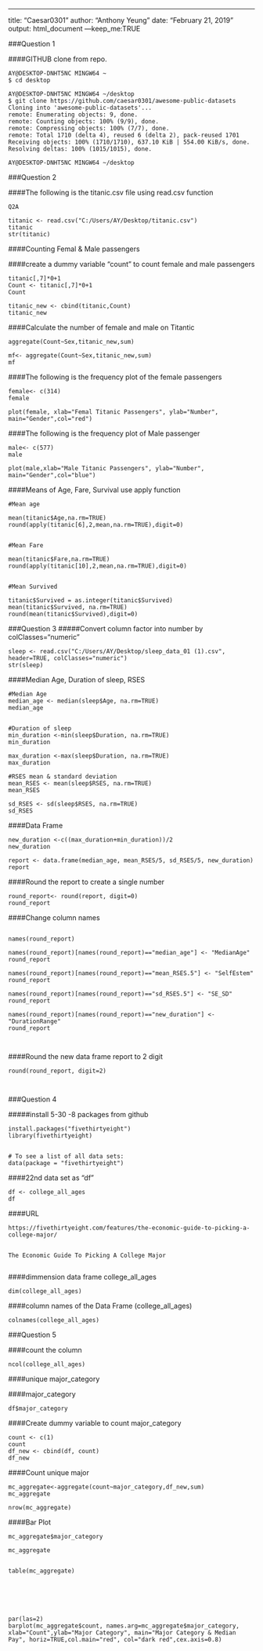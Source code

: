 ---
title: "Caesar0301"
author: "Anthony Yeung"
date: "February 21, 2019"
output: html_document
---keep_me:TRUE


###Question 1

####GITHUB clone from repo.


```
AY@DESKTOP-DNHT5NC MINGW64 ~                                                                                                                                                
$ cd desktop                                                                                                                                                                
                                                                                                                                                                            
AY@DESKTOP-DNHT5NC MINGW64 ~/desktop                                                                                                                                        
$ git clone https://github.com/caesar0301/awesome-public-datasets                                                                                                           
Cloning into 'awesome-public-datasets'...                                                                                                                                   
remote: Enumerating objects: 9, done.                                                                                                                                       
remote: Counting objects: 100% (9/9), done.                                                                                                                                 
remote: Compressing objects: 100% (7/7), done.                                                                                                                              
remote: Total 1710 (delta 4), reused 6 (delta 2), pack-reused 1701                                                                                                          
Receiving objects: 100% (1710/1710), 637.10 KiB | 554.00 KiB/s, done.                                                                                                       
Resolving deltas: 100% (1015/1015), done.                                                                                                                                   
                                                                                                                                                                           
AY@DESKTOP-DNHT5NC MINGW64 ~/desktop                                                                                                                                        

```



###Question 2

####The following is the titanic.csv file using read.csv function

```
Q2A

titanic <- read.csv("C:/Users/AY/Desktop/titanic.csv")
titanic
str(titanic)
```

####Counting Femal & Male passengers

####create a dummy variable "count" to count female and male passengers

```
titanic[,7]*0+1
Count <- titanic[,7]*0+1
Count

titanic_new <- cbind(titanic,Count)
titanic_new

```

####Calculate the number of female and male on Titantic

```
aggregate(Count~Sex,titanic_new,sum)

mf<- aggregate(Count~Sex,titanic_new,sum)
mf

```
####The following is the frequency  plot of the female passengers
````
female<- c(314)
female

plot(female, xlab="Femal Titanic Passengers", ylab="Number", main="Gender",col="red")

````

####The following is the frequency plot of Male passenger
```
male<- c(577)
male

plot(male,xlab="Male Titanic Passengers", ylab="Number", main="Gender",col="blue")

```

####Means of Age, Fare, Survival use apply function

```
#Mean age

mean(titanic$Age,na.rm=TRUE)
round(apply(titanic[6],2,mean,na.rm=TRUE),digit=0)


#Mean Fare

mean(titanic$Fare,na.rm=TRUE)
round(apply(titanic[10],2,mean,na.rm=TRUE),digit=0)


#Mean Survived

titanic$Survived = as.integer(titanic$Survived)
mean(titanic$Survived, na.rm=TRUE)
round(mean(titanic$Survived),digit=0)

```



###Question 3
#####Convert column factor into number by colClasses="numeric"

```
sleep <- read.csv("C:/Users/AY/Desktop/sleep_data_01 (1).csv", header=TRUE, colClasses="numeric")
str(sleep)

```
####Median Age, Duration of sleep, RSES

```
#Median Age
median_age <- median(sleep$Age, na.rm=TRUE)
median_age


#Duration of sleep
min_duration <-min(sleep$Duration, na.rm=TRUE)
min_duration

max_duration <-max(sleep$Duration, na.rm=TRUE)
max_duration

#RSES mean & standard deviation
mean_RSES <- mean(sleep$RSES, na.rm=TRUE)
mean_RSES

sd_RSES <- sd(sleep$RSES, na.rm=TRUE)
sd_RSES

```
####Data Frame

```
new_duration <-c((max_duration+min_duration))/2
new_duration

report <- data.frame(median_age, mean_RSES/5, sd_RSES/5, new_duration)
report
```

####Round the report to create a single number
```
round_report<- round(report, digit=0)
round_report
```

####Change column names

```

names(round_report)

names(round_report)[names(round_report)=="median_age"] <- "MedianAge"
round_report

names(round_report)[names(round_report)=="mean_RSES.5"] <- "SelfEstem"
round_report

names(round_report)[names(round_report)=="sd_RSES.5"] <- "SE_SD"
round_report

names(round_report)[names(round_report)=="new_duration"] <- "DurationRange"
round_report



```

####Round the new data frame report to 2 digit

```
round(round_report, digit=2)



```




###Question 4

#####install 5-30 -8 packages from github

```
install.packages("fivethirtyeight")
library(fivethirtyeight)


# To see a list of all data sets:
data(package = "fivethirtyeight")
```


########################################



####22nd data set as "df"

```
df <- college_all_ages
df

```



####URL

```
https://fivethirtyeight.com/features/the-economic-guide-to-picking-a-college-major/


The Economic Guide To Picking A College Major 


```


####dimmension data frame college_all_ages
```
dim(college_all_ages)

```

####column names of the Data Frame (college_all_ages)

```
colnames(college_all_ages)

```



###Question 5

####count the column

```
ncol(college_all_ages)

```

####unique major_category

####major_category

```
df$major_category
```

####Create dummy variable to count major_category

```
count <- c(1)
count
df_new <- cbind(df, count)
df_new
```

####Count unique major 
```
mc_aggregate<-aggregate(count~major_category,df_new,sum)
mc_aggregate

nrow(mc_aggregate)

```









####Bar Plot
```
mc_aggregate$major_category

mc_aggregate


table(mc_aggregate)






par(las=2)
barplot(mc_aggregate$count, names.arg=mc_aggregate$major_category, xlab="Count",ylab="Major Category", main="Major Category & Median Pay", horiz=TRUE,col.main="red", col="dark red",cex.axis=0.8)

```







````


````


